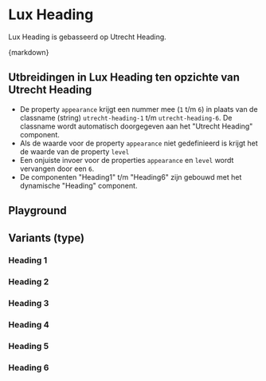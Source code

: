 
<Meta of={HeadingStories} />

# Lux Heading

Lux Heading is gebasseerd op Utrecht Heading.

<CitationDocumentation
  component="Utrecht Heading"
  url="https://nl-design-system.github.io/utrecht/storybook-css/index.html?path=/docs/css-heading--docs"
/>

<Markdown>{markdown}</Markdown>

## Utbreidingen in Lux Heading ten opzichte van Utrecht Heading

- De property `appearance` krijgt een nummer mee (`1` t/m `6`) in plaats van de classname (string) `utrecht-heading-1` t/m `utrecht-heading-6`. De classname wordt automatisch doorgegeven aan het "Utrecht Heading" component.
- Als de waarde voor de property `appearance` niet gedefinieerd is krijgt het de waarde van de property `level`
- Een onjuiste invoer voor de properties `appearance` en `level` wordt vervangen door een `6`.
- De componenten "Heading1" t/m "Heading6" zijn gebouwd met het dynamische "Heading" component.

## Playground

<Canvas of={HeadingStories.Playground} />
<Controls of={HeadingStories.Playground} />

## Variants (type)

### Heading 1

<Description of={HeadingStories.Heading1} />
<Canvas of={HeadingStories.Heading1} />

### Heading 2

<Description of={HeadingStories.Heading2} />
<Canvas of={HeadingStories.Heading2} />

### Heading 3

<Description of={HeadingStories.Heading3} />
<Canvas of={HeadingStories.Heading3} />

### Heading 4

<Description of={HeadingStories.Heading4} />
<Canvas of={HeadingStories.Heading4} />

### Heading 5

<Description of={HeadingStories.Heading5} />
<Canvas of={HeadingStories.Heading5} />

### Heading 6

<Description of={HeadingStories.Heading6} />
<Canvas of={HeadingStories.Heading6} />
